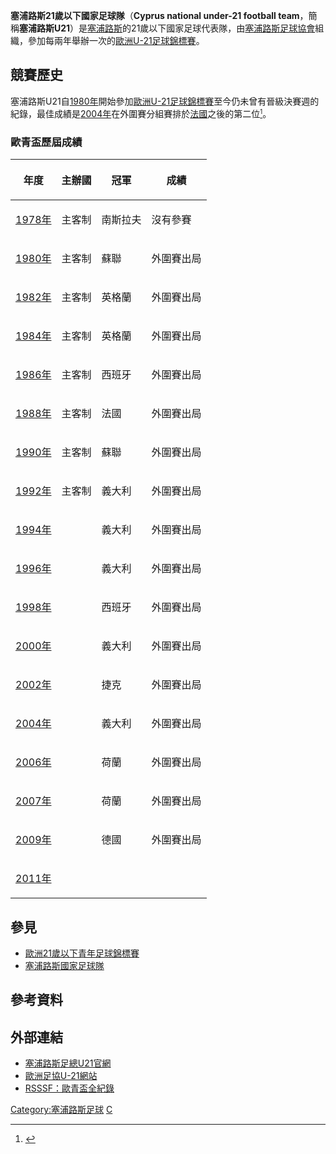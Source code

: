{{National football team-2 
| Name               = 塞浦路斯U21<br />''Ποδοσφαιριστές U 21''
| Badge              = Cyprus Football Association.svg 
| Nickname           = ''Εθνική Ελπίδων''<br />（國家隊希望）
| Association        = [[塞浦路斯足球協會|塞浦路斯足球協會]]
| Coach              = {{flagicon|CYP}} Savvas Paraskevas |
| Captain            = [[Georgios_Efrem|Georgios Efrem]]
| Most caps          = 
| Top scorer         = 
| pattern_la1=_whitelower|pattern_b1=_whitesleevelinesandsidesthick|pattern_ra1=_whitelower |pattern_sh1=_adidaswhite
| leftarm1=0000FF|body1=0000FF|rightarm1=0000FF|shorts1=0000FF|socks1=0000FF
| pattern_la2=_bluelower|pattern_b2=_bluesleevelinesthick|pattern_ra2=_bluelower |pattern_sh2=_adidasonwhite
| leftarm2=FFFFFF|body2=FFFFFF|rightarm2=FFFFFF|shorts2=0000FF|socks2=FFFFFF
| First game         = {{flagicon|CYP}} 塞浦路斯U21 '''0-0''' {{fbu-rt|21|ESP}}<br>（1978年12月10日，[[塞浦路斯|塞浦路斯]]）
| Largest win        = 
| Largest loss       = <br><center><small>（''只計算正式比賽紀錄''）</small></center>
| UEFAu21Champ apps  = 0
| UEFAu21Champ first = --
| UEFAu21Champ best  = --
}}

'''塞浦路斯21歲以下國家足球隊'''（'''Cyprus national under-21 football team'''，簡稱'''塞浦路斯U21'''）是[[塞浦路斯|塞浦路斯]]的21歲以下國家足球代表隊，由[[塞浦路斯足球協會|塞浦路斯足球協會]]組織，參加每兩年舉辦一次的[[歐洲U-21足球錦標賽|歐洲U-21足球錦標賽]]。

== 競賽歷史 ==
塞浦路斯U21自[[1980_UEFA_European_Under-21_Football_Championship|1980年]]開始參加[[歐洲U-21足球錦標賽|歐洲U-21足球錦標賽]]至今仍未曾有晉級決賽週的紀錄，最佳成績是[[2004_UEFA_European_Under-21_Football_Championship|2004年]]在外圍賽分組賽排於[[法國21歲以下國家足球隊|法國]]之後的第二位<small><ref>{{cite web |language=en |url=http://www.uefa.com/competitions/under21/history/season=2004/round=1585/group=1464.html |title=Season 2002-2004 Group 1 |publisher=[[UEFA|''uefa.com'']] |date= |accessdate=2009-09-25 |archive-date=2009-09-01 |archive-url=https://web.archive.org/web/20090901215005/http://www.uefa.com/competitions/under21/history/season=2004/round=1585/group=1464.html }}</ref></small>。

=== 歐青盃歷屆成績 ===
{| class="wikitable" cellpadding=5
|-
! 年度 !! 主辦國 !! 冠軍 !! 成績
|-
|[[1978_UEFA_European_Under-21_Football_Championship|1978年]] || 主客制 || {{flagicon|YUG}} 南斯拉夫 || 沒有參賽
|-
|[[1980_UEFA_European_Under-21_Football_Championship|1980年]] || 主客制 || {{flagicon|USSR}} 蘇聯 || 外圍賽出局
|- 
|[[1982_UEFA_European_Under-21_Football_Championship|1982年]] || 主客制 || {{flagicon|ENG}} 英格蘭 || 外圍賽出局
|- 
|[[1984_UEFA_European_Under-21_Football_Championship|1984年]] || 主客制 || {{flagicon|ENG}} 英格蘭 || 外圍賽出局
|- 
|[[1986_UEFA_European_Under-21_Football_Championship|1986年]] || 主客制 || {{flagicon|ESP}} 西班牙 || 外圍賽出局
|-
|[[1988_UEFA_European_Under-21_Football_Championship|1988年]] || 主客制 || {{flagicon|FRA}} 法國 || 外圍賽出局
|-
|[[1990_UEFA_European_Under-21_Football_Championship|1990年]] || 主客制 || {{flagicon|USSR}} 蘇聯 || 外圍賽出局
|-
|[[1992_UEFA_European_Under-21_Football_Championship|1992年]] || 主客制 || {{flagicon|ITA}} 義大利 || 外圍賽出局
|-  
|[[1994_UEFA_European_Under-21_Football_Championship|1994年]] || {{FRA}} || {{flagicon|ITA}} 義大利 || 外圍賽出局
|- 
|[[1996_UEFA_European_Under-21_Football_Championship|1996年]] || {{ESP}} || {{flagicon|ITA}} 義大利 || 外圍賽出局 
|- 
|[[1998_UEFA_European_Under-21_Football_Championship|1998年]] || {{ROM}} || {{flagicon|ESP}} 西班牙 || 外圍賽出局
|- 
|[[2000_UEFA_European_Under-21_Football_Championship|2000年]] || {{SVK}} || {{flagicon|ITA}} 義大利 || 外圍賽出局
|-
|[[2002_UEFA_European_Under-21_Football_Championship|2002年]] || {{SUI}} || {{flagicon|CZE}} 捷克 || 外圍賽出局
|- 
|[[2004_UEFA_European_Under-21_Football_Championship|2004年]] || {{GER}} || {{flagicon|ITA}} 義大利 || 外圍賽出局
|- 
|[[2006_UEFA_European_Under-21_Football_Championship|2006年]] || {{POR}} || {{flagicon|NED}} 荷蘭 || 外圍賽出局
|- 
|[[2007年歐洲U-21足球錦標賽|2007年]] || {{NED}} || {{flagicon|NED}} 荷蘭 || 外圍賽出局
|-
|[[2009年歐洲U-21足球錦標賽|2009年]] || {{SWE}} || {{flagicon|GER}} 德國 || 外圍賽出局
|- 
|[[2011年歐洲U-21足球錦標賽|2011年]] || {{DEN}} ||  ||
|}

== 參見 ==
* [[歐洲21歲以下青年足球錦標賽|歐洲21歲以下青年足球錦標賽]]
* [[塞浦路斯國家足球隊|塞浦路斯國家足球隊]]

==參考資料==
{{Reflist}}

==外部連結==
*[https://web.archive.org/web/20090901094410/http://www.cfa.com.cy/?lang=Gr&show=staticpage&PageID=284 塞浦路斯足總U21官網]
*[http://www.uefa.com/competitions/under21/teams/team=200033/index.html 歐洲足協U-21網站] {{Wayback|url=http://www.uefa.com/competitions/under21/teams/team=200033/index.html |date=20100130064454 }}
*[http://www.rsssf.com/tablese/europe-u21.html RSSSF：歐青盃全紀錄] {{Wayback|url=http://www.rsssf.com/tablese/europe-u21.html |date=20051213223313 }}

{{fb start}}
{{UEFA under-21 teams}}
{{fb end}}

[[Category:塞浦路斯足球|Category:塞浦路斯足球]]
[[Category:歐洲U21國家足球隊|C]]